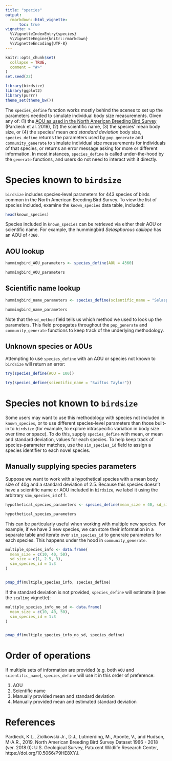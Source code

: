 ```yaml
---
title: "species"
output: 
  rmarkdown::html_vignette:
      toc: true
vignette: >
  %\VignetteIndexEntry{species}
  %\VignetteEngine{knitr::rmarkdown}
  %\VignetteEncoding{UTF-8}
---
```


```r
knitr::opts_chunk$set(
  collapse = TRUE,
  comment = "#>"
)
set.seed(22)
```

```r
library(birdsize)
library(ggplot2)
library(purrr)
theme_set(theme_bw())
```

The `species_define` function works mostly behind the scenes to set up the parameters needed to simulate individual body size measurements. Given any of: (1) the [AOU as used in the North American Breeding Bird Survey](https://www.pwrc.usgs.gov/bbs/specieslist.html) (Pardieck et al. 2019), (2) the scientific name, (3) the species' mean body size, or (4) the species' mean _and standard deviation_ body size, `species_define` returns the parameters used by `pop_generate` and `community_generate` to simulate individual size measurements for individuals of that species, or returns an error message asking for more or different information. In most instances, `species_define` is called under-the-hood by the `generate` functions, and users do not need to interact with it directly. 

# Species known to `birdsize`

`birdsize` includes species-level parameters for 443 species of birds common in the North American Breeding Bird Survey. To view the list of species included, examine the `known_species` data table, included:

```r
head(known_species)
```

Species included in `known_species` can be retrieved via either their AOU or scientific name. For example, the hummingbird _Selasphorous calliope_ has an AOU of `4360`. 

## AOU lookup

```r
hummingbird_AOU_parameters <- species_define(AOU = 4360)

hummingbird_AOU_parameters
```

## Scientific name lookup

```r
hummingbird_name_parameters <- species_define(scientific_name = "Selasphorus calliope")

hummingbird_name_parameters
```

Note that the `sd_method` field tells us which method we used to look up the parameters. This field propagates throughout the `pop_generate` and `community_generate` functions to keep track of the underlying methodology. 

## Unknown species or AOUs

Attempting to use `species_define` with an AOU or species not known to `birdsize` will return an error:

```r
try(species_define(AOU = 100))
```


```r
try(species_define(scientific_name = "Swiftus Taylor"))
```

# Species not known to `birdsize`

Some users may want to use this methodology with species not included in `known_species`, or to use different species-level parameters than those built-in to `birdsize` (for example, to explore intraspecific variation in body size over time or space). To do this, supply `species_define` with mean, or mean and standard deviation, values for each species. To help keep track of species-parameter matches, use the `sim_species_id` field to assign a species identifier to each novel species. 

## Manually supplying species parameters

Suppose we want to work with a hypothetical species with a mean body size of 40g and a standard deviation of 2.5. Because this species doesn't have a scientific name or AOU included in `birdsize`, we label it using the arbitrary `sim_species_id` of 1.

```r
hypothetical_species_parameters <- species_define(mean_size = 40, sd_size = 2.5, sim_species_id = 1)

hypothetical_species_parameters
```

This can be particularly useful when working with multiple new species. For example, if we have 3 new species, we can store their information in a separate table and iterate over `sim_species_id` to generate parameters for each species. This happens under the hood in `community_generate`.

```r
multiple_species_info <- data.frame(
  mean_size = c(10, 40, 50),
  sd_size = c(1, 2.5, 3),
  sim_species_id = 1:3
)


pmap_df(multiple_species_info, species_define)
```

If the standard deviation is not provided, `species_define` will estimate it (see the `scaling` vignette):

```r
multiple_species_info_no_sd <- data.frame(
  mean_size = c(10, 40, 50),
  sim_species_id = 1:3
)


pmap_df(multiple_species_info_no_sd, species_define)
```

# Order of operations

If multiple sets of information are provided (e.g. both `AOU` and `scientific_name`), `species_define` will use it in this order of preference: 

1. AOU
2. Scientific name
3. Manually provided mean and standard deviation
4. Manually provided mean and estimated standard deviation


# References


Pardieck, K.L., Ziolkowski Jr., D.J., Lutmerding, M., Aponte, V., and Hudson, M-A.R., 2019, North American Breeding Bird Survey Dataset 1966 - 2018 (ver. 2018.0): U.S. Geological Survey, Patuxent Wildlife Research Center, https://doi.org/10.5066/P9HE8XYJ.
